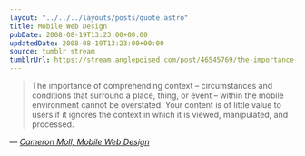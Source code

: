 ```yaml
---
layout: "../../../layouts/posts/quote.astro"
title: Mobile Web Design
pubDate: 2008-08-19T13:23:00+00:00
updatedDate: 2008-08-19T13:23:00+00:00
source: tumblr stream
tumblrUrl: https://stream.anglepoised.com/post/46545769/the-importance-of-comprehending-context
---
```


> The importance of comprehending context &#8211; circumstances and conditions that surround a place, thing, or event &#8211; within the mobile environment cannot be overstated. Your content is of little value to users if it ignores the context in which it is viewed, manipulated, and processed.

— <cite>[Cameron Moll, _Mobile Web Design_](http://mobilewebbook.com/)</cite>

